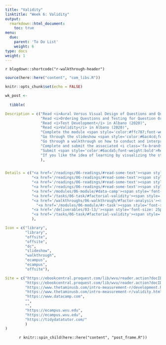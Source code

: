 ```yaml
---
title: "Validity"
linktitle: "Week 6: Validity"
output:
  rmarkdown::html_document:
    toc: true
menu:
  due:
    parent: 'To Do List'
    weight: 6
type: docs
weight: 1
---
```


`r blogdown::shortcode("r-walkthrough-header")`

```r
source(here::here("content", "com_libs.R"))
```

```r
knitr::opts_chunk$set(echo = FALSE)
```

```r

wk_post <- 
  
  tibble(

Description = c("Read <i>Aural Versus Visual Design of Questions and Questionnaires</i> in Dillman, Smyth, &amp; Christian (2014)",
                "Read <i>Ordering Questions and Testing for Question Order Effects</i> in Dillman, Smyth, &amp; Christian (2014)",
                "Read <i>Test Development</i> in Albano (2020)",
                "Read <i>Validity</i> in Albano (2020)",
                "Complete the module <span style='color:#ffc787;font-weight:bold'><i>Joining Data with dplyr</i></span>",
                "Go through the slideshow <span style='color:#6ac4cd;font-weight:bold'>Factorial Validity</span> prior to the Factor Analysis walkthrough",
                "Go through a walkthrough on how to conduct and interpret a factor analysis",
                "Complete and submit the associated <i class='fa-brands fa-r-project'></i> task for the module",
                "Submit <span style='color:#6acda5;font-weight:bold'>Refine the Draft</span> after recieving feedback on your second deliverable",
                "If you like the idea of learning by visualizing the steps in a pipe, then consider using <b>Tidy Data Tutor</b>"
                ),


Details = c("<a href='/readings/06-readings/#read-some-text'><span style='font-size: 25px; color: #89cff0;'><i class='fas fa-info-circle'></i></span></a>",
            "<a href='/readings/06-readings/#read-some-text'><span style='font-size: 25px; color: #89cff0;'><i class='fas fa-info-circle'></i></span></a>",
            "<a href='/readings/06-readings/#read-some-text'><span style='font-size: 25px; color: #89cff0;'><i class='fas fa-info-circle'></i></span></a>",
            "<a href='/readings/06-readings/#read-some-text'><span style='font-size: 25px; color: #89cff0;'><i class='fas fa-info-circle'></i></span></a>",
            "<a href='/modules/06-module/#data-camp'><span style='font-size: 25px; color: #89cff0;'><i class='fas fa-info-circle'></i></span></a>",
            "<a href='/tasks/06-task/#factorial-validity'><span style='font-size: 25px; color: #89cff0;'><i class='fas fa-info-circle'></i></span></a>",
            "<a href='/walkthroughs/06-walkthrough/#factor-analysis'><span style='font-size: 25px; color: #89cff0;'><i class='fas fa-info-circle'></i></span></a>",
              "<a href='/modules/06-module/#r-task'><span style='font-size: 25px; color: #89cff0;'><i class='fas fa-info-circle'></i></span></a>",
            "<a href='/deliverables/03-l3/'><span style='font-size: 25px; color: #89cff0;'><i class='fas fa-info-circle'></i></span></a>",
            "<a href='/tasks/06-task/#factorial-validity'><span style='font-size: 25px; color: #89cff0;'><i class='fas fa-info-circle'></i></span></a>"
            ),

Icon = c("library",
         "library",
         "offsite",
         "offsite",
         "dc",
         "slideshow",
         "walkthrough",
         "ecampus",
         "ecampus",
         "offsite"),

Site = c("https://ebookcentral.proquest.com/lib/wvu/reader.action?docID=1762797&ppg=189",
         "https://ebookcentral.proquest.com/lib/wvu/reader.action?docID=1762797&ppg=248",
         "https://www.thetaminusb.com/intro-measurement-r/development.html",
         "https://www.thetaminusb.com/intro-measurement-r/validity.html",
         "https://www.datacamp.com",
         "",
         "",
         "https://ecampus.wvu.edu",
         "https://ecampus.wvu.edu",
         "https://tidydatatutor.com/"
         )
)
```

<center>
`r knitr::spin_child(here::here("content", "post_frame.R"))`
</center>
